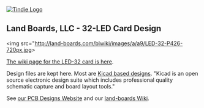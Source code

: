 <a href="https://www.tindie.com/products/land_boards/i2c-temperature-sensor-i2c-temp-01/" >
<img src="http://land-boards.com/blwiki/images/e/eb/Tindie-larges-v2.png" alt="Tindie Logo">
</img></a>

== Land Boards, LLC - 32-LED Card Design ==

<img src="http://land-boards.com/blwiki/images/a/a9/LED-32-P426-720px.jpg></img>

[http://land-boards.com/blwiki/index.php?title=LED-32 The wiki page for the LED-32 card is here].

Design files are kept here. Most are [http://www.kicad-pcb.org/display/KICAD/KiCad+EDA+Software+Suite/ Kicad based designs].
"Kicad is an open source electronic design suite which includes professional quality schematic capture and board layout tools."

See [http://land-boards.com/content/ our PCB Designs Website] and our [http://land-boards.com/blwiki/ land-boards Wiki].
